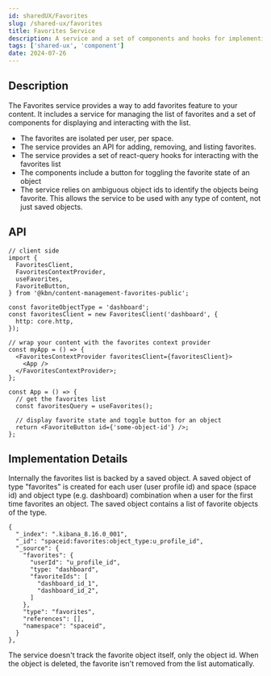 ```yaml
---
id: sharedUX/Favorites
slug: /shared-ux/favorites
title: Favorites Service
description: A service and a set of components and hooks for implementing content favorites
tags: ['shared-ux', 'component']
date: 2024-07-26
---
```


## Description

The Favorites service provides a way to add favorites feature to your content. It includes a service for managing the list of favorites and a set of components for displaying and interacting with the list.

- The favorites are isolated per user, per space.
- The service provides an API for adding, removing, and listing favorites.
- The service provides a set of react-query hooks for interacting with the favorites list
- The components include a button for toggling the favorite state of an object
- The service relies on ambiguous object ids to identify the objects being favorite. This allows the service to be used with any type of content, not just saved objects.

## API

```tsx
// client side
import {
  FavoritesClient,
  FavoritesContextProvider,
  useFavorites,
  FavoriteButton,
} from '@kbn/content-management-favorites-public';

const favoriteObjectType = 'dashboard';
const favoritesClient = new FavoritesClient('dashboard', {
  http: core.http,
});

// wrap your content with the favorites context provider
const myApp = () => {
  <FavoritesContextProvider favoritesClient={favoritesClient}>
    <App />
  </FavoritesContextProvider>;
};

const App = () => {
  // get the favorites list
  const favoritesQuery = useFavorites();

  // display favorite state and toggle button for an object
  return <FavoriteButton id={'some-object-id'} />;
};
```

## Implementation Details

Internally the favorites list is backed by a saved object. A saved object of type "favorites" is created for each user (user profile id) and space (space id) and object type (e.g. dashboard) combination when a user for the first time favorites an object. The saved object contains a list of favorite objects of the type.

```
{
  "_index": ".kibana_8.16.0_001",
  "_id": "spaceid:favorites:object_type:u_profile_id",
  "_source": {
    "favorites": {
      "userId": "u_profile_id",
      "type: "dashboard",
      "favoriteIds": [
        "dashboard_id_1",
        "dashboard_id_2",
      ]
    },
    "type": "favorites",
    "references": [],
    "namespace": "spaceid",
  }
},
```

The service doesn't track the favorite object itself, only the object id. When the object is deleted, the favorite isn't removed from the list automatically.
